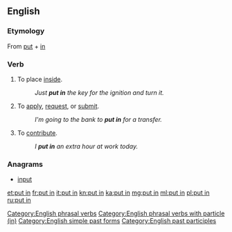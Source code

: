 {{also|putin|Putin|puțin}}
==English==

===Etymology===
From [[put]] + [[in]]

===Verb===
{{en-verb|head=[[put]] [[in]]|puts in|putting in|put in}}

# {{context|transitive|lang=en}} To place [[inside]].
#: ''Just '''put in''' the key for the ignition and turn it.''
# {{context|intransitive|lang=en}} To [[apply]], [[request]], or [[submit]].
#: ''I'm going to the bank to '''put in''' for a transfer.''
# {{context|transitive|lang=en}} To [[contribute]].
#: ''I '''put in''' an extra hour at work today.''

===Anagrams===
* [[input#English|input]]

[[Category:English phrasal verbs]]
[[Category:English phrasal verbs with particle (in)]]
[[Category:English simple past forms]]
[[Category:English past participles]]

[[et:put in]]
[[fr:put in]]
[[it:put in]]
[[kn:put in]]
[[ka:put in]]
[[mg:put in]]
[[ml:put in]]
[[pl:put in]]
[[ru:put in]]